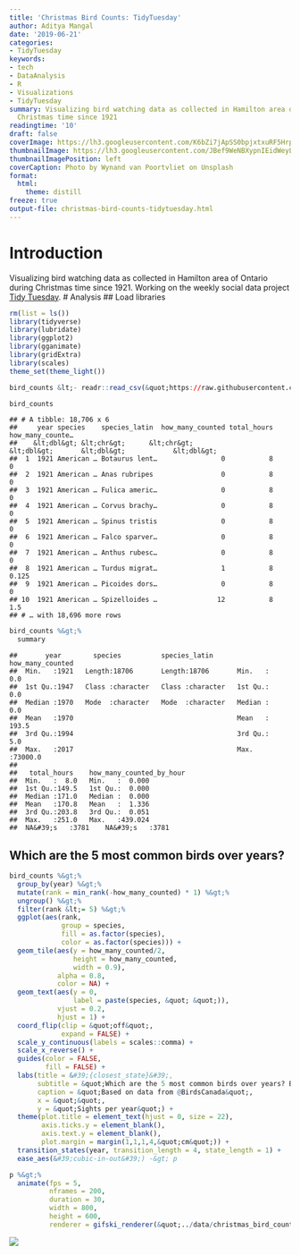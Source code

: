 ```yaml
---
title: 'Christmas Bird Counts: TidyTuesday'
author: Aditya Mangal
date: '2019-06-21'
categories:
- TidyTuesday
keywords:
- tech
- DataAnalysis
- R
- Visualizations
- TidyTuesday
summary: Visualizing bird watching data as collected in Hamilton area of Ontario during
  Christmas time since 1921
readingtime: '10'
draft: false
coverImage: https://lh3.googleusercontent.com/K6bZi7jApSS0bpjxtxuRF5HrpBw5YLUDiWlnVFrIhjY3Wqzrt6PzprlbEzRjDLZ11sStS6eISkmeg6nk44ZVV-X4g4ZFYx3QO7njbWd_NfEg_89NjdKOU__H9qWTbotQe34RmZyZd3_cw5UK00Fmf3LbTQnlUpmIam5EIy9T9m-Yweq09kxPPmjKTQmuZxx3wDzfNFgBHJ5B_FjQ4_NHnKnsWWHcjnR9TXrZ6GHtYt0sNSiMVvFki1KsTO3qxtl6Ecas-PrNgC8cXgiqp-Oe_U56KavqjDyyKmMEOJRRbi1SurquuqyLyCuZqWJQabQx4EXOMVwf53RoC38juXtfZZnpM6YAPnPdaWhjGXS1IcR7jXFelru9QGaPk_qTgc7l_3ysvStoig8Xfzbae2TTVK8z9YepwoT_JmbWIpmpTvr9ad6qMngMq6LPy-hAV4dvYDif4u3b3GY4pz68qKPfd0W1BnA7a7HG0iBIMsAhkd9lWhH629M6_p4FUNW1fm9pIzItMp9BIqZoe7ECmqmJgAdZTtXvTUY9B5rJC7Yazh5JKeuF3Q9dgx9u2kEq9YDk5GOD5ULkBv5cDNTBL9B-0KAvLkaagqGXhuHzFDTJvqssUEBHUdNeeNZBuEllc_6KhGkL_FXV4n-TJF3sWmpwkBExY8y7Px1n2_OGZvSY6jcIR_VTKtpYh_spyQtu-KNTwfvXW6BgyckPWQQekz0VqX3OaA=w2748-h1832-no
thumbnailImage: https://lh3.googleusercontent.com/JBef9WeNBXypnIEidWeyLQWwPMmTT2NYPn-OLjNQT-NojT-Zj8OhH6sWDL2I06vlj3SFkq_GrTGcvhcr6hFKlwQz0YBYManmFUJBw3XqgLkILgEjAe_NdS-_iV0RlZfoJwOk4U6NsqBsL1973fy25T6NAsq1jyYGaeNss_WJNQhlGn_zufeVMEAPuPZkRqKUokmxtfQH_ILk2sAJngfRREH-pJ-50y0WAP4Ex3s0eOrQ0QIH7zFO1sAoiuObvmBJtjW3aukky4zGAAwNvANiuURzVUbnM7PiY5IVYmkB494jB_4Vp0YtLF4v4Q2-t_idus25G_ZKdCf26tI3OB9BGMbPI8zYRNs7oVtPwNWqu1spBxcardCcLh0Hq0TI0tUwgWuxXxjto55KTp7g6M7lQizDGWlFsOwmGs8f-XsKk86AIPny-7wvl_yKZ9l0aFEpXM80-yA1r2QAlNZo5VcfH1dc6oxVy5YVV3MRPSox0MgG1dAnM9J8gr9ULXheQC1u-nZLXE-gEDA5mlqbwKe-H-sWHE_zv-6etpyvvq_DIeG3Cgy76SkndQndYZYA02amwZ53QodzmBgrsifulkedRbTjhfirH5ConjoKCglmoIuhbuKp9OE49A6UwCExhpeYY0OAcuLCKBWl4LbQZAzZEU7vB1hT0iNOAU6Y1SkMbhhRpsLDNR2tACHuturODfU1Q-B1OXZpAhCPXtZN3kiGL4RbHA=w750-h500-no
thumbnailImagePosition: left
coverCaption: Photo by Wynand van Poortvliet on Unsplash
format:
  html:
    theme: distill
freeze: true
output-file: christmas-bird-counts-tidytuesday.html
---
```


# Introduction
Visualizing bird watching data as collected in Hamilton area of Ontario during Christmas time since 1921.
Working on the weekly social data project [Tidy Tuesday](https://github.com/rfordatascience/tidytuesday/tree/master/data/2019/2019-06-18).
# Analysis
## Load libraries
```r
rm(list = ls())
library(tidyverse)
library(lubridate)
library(ggplot2)
library(gganimate)
library(gridExtra)
library(scales)
theme_set(theme_light())
```
```r
bird_counts &lt;- readr::read_csv(&quot;https://raw.githubusercontent.com/rfordatascience/tidytuesday/master/data/2019/2019-06-18/bird_counts.csv&quot;)

bird_counts
```
```
## # A tibble: 18,706 x 6
##     year species    species_latin  how_many_counted total_hours how_many_counte…
##    &lt;dbl&gt; &lt;chr&gt;      &lt;chr&gt;                     &lt;dbl&gt;       &lt;dbl&gt;            &lt;dbl&gt;
##  1  1921 American … Botaurus lent…                0           8            0
##  2  1921 American … Anas rubripes                 0           8            0
##  3  1921 American … Fulica americ…                0           8            0
##  4  1921 American … Corvus brachy…                0           8            0
##  5  1921 American … Spinus tristis                0           8            0
##  6  1921 American … Falco sparver…                0           8            0
##  7  1921 American … Anthus rubesc…                0           8            0
##  8  1921 American … Turdus migrat…                1           8            0.125
##  9  1921 American … Picoides dors…                0           8            0
## 10  1921 American … Spizelloides …               12           8            1.5
## # … with 18,696 more rows
```
```r
bird_counts %&gt;%
  summary
```
```
##       year        species          species_latin      how_many_counted
##  Min.   :1921   Length:18706       Length:18706       Min.   :    0.0
##  1st Qu.:1947   Class :character   Class :character   1st Qu.:    0.0
##  Median :1970   Mode  :character   Mode  :character   Median :    0.0
##  Mean   :1970                                         Mean   :  193.5
##  3rd Qu.:1994                                         3rd Qu.:    5.0
##  Max.   :2017                                         Max.   :73000.0
##
##   total_hours    how_many_counted_by_hour
##  Min.   :  8.0   Min.   :  0.000
##  1st Qu.:149.5   1st Qu.:  0.000
##  Median :171.0   Median :  0.000
##  Mean   :170.8   Mean   :  1.336
##  3rd Qu.:203.8   3rd Qu.:  0.051
##  Max.   :251.0   Max.   :439.024
##  NA&#39;s   :3781    NA&#39;s   :3781
```
## Which are the 5 most common birds over years?
```r
bird_counts %&gt;%
  group_by(year) %&gt;%
  mutate(rank = min_rank(-how_many_counted) * 1) %&gt;%
  ungroup() %&gt;%
  filter(rank &lt;= 5) %&gt;%
  ggplot(aes(rank,
             group = species,
             fill = as.factor(species),
             color = as.factor(species))) +
  geom_tile(aes(y = how_many_counted/2,
                height = how_many_counted,
                width = 0.9),
            alpha = 0.8,
            color = NA) +
  geom_text(aes(y = 0,
                label = paste(species, &quot; &quot;)),
            vjust = 0.2,
            hjust = 1) +
  coord_flip(clip = &quot;off&quot;,
             expand = FALSE) +
  scale_y_continuous(labels = scales::comma) +
  scale_x_reverse() +
  guides(color = FALSE,
         fill = FALSE) +
  labs(title = &#39;{closest_state}&#39;,
       subtitle = &quot;Which are the 5 most common birds over years? Birds seen in the Hamilton area of Ontario during Christmas since 1921&quot;,
       caption = &quot;Based on data from @BirdsCanada&quot;,
       x = &quot;&quot;,
       y = &quot;Sights per year&quot;) +
  theme(plot.title = element_text(hjust = 0, size = 22),
        axis.ticks.y = element_blank(),
        axis.text.y = element_blank(),
        plot.margin = margin(1,1,1,4,&quot;cm&quot;)) +
  transition_states(year, transition_length = 4, state_length = 1) +
  ease_aes(&#39;cubic-in-out&#39;) -&gt; p
```
```r
p %&gt;%
  animate(fps = 5,
          nframes = 200,
          duration = 30,
          width = 800,
          height = 600,
          renderer = gifski_renderer(&quot;../data/christmas_bird_counts/most_common.gif&quot;))
```
<img src="/post/2019-06-21-christmas-bird-counts-tidytuesday_files/figure-html/unnamed-chunk-5-1.gif" /><!-- -->
